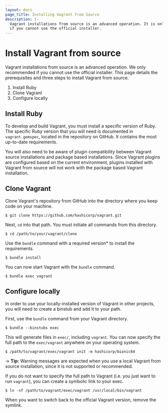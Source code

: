 ```yaml
---
layout: docs
page_title: Installing Vagrant from Source
description: |-
  Vagrant installations from source is an advanced operation. It is only recommended
  if you cannot use the official installer.
---
```


# Install Vagrant from source

Vagrant installations from source is an advanced operation. We only recommended
if you cannot use the official installer. This page details the prerequisites and three
steps to install Vagrant from source.

1. Install Ruby
1. Clone Vagrant
1. Configure locally

## Install Ruby

To develop and build Vagrant, you must install a specific version of Ruby. The
specific Ruby version that you will need is documented 
in `vagrant.gemspec`, located in the repository on GitHub. 
It contains the most up-to-date requirements. 


You will also need to be aware of plugin compatibility between Vagrant source installations and package based installations. Since Vagrant plugins are configured based on the current environment, plugins installed with Vagrant from source will not work with the package based Vagrant installation.

## Clone Vagrant

Clone Vagrant's repository from GitHub into the directory where you keep code on your machine.

```shell-session
$ git clone https://github.com/hashicorp/vagrant.git
```

Next, `cd` into that path. You must initiate all commands from this directory.

```shell-session
$ cd /path/to/your/vagrant/clone
```

Use the `bundle` command with a required version\* to install the requirements.

```shell-session
$ bundle install
```

You can now start Vagrant with the `bundle` command. 

```shell-session
$ bundle exec vagrant
```

## Configure locally

In order to use your locally-installed version of Vagrant in other projects, you will need to create a binstub and add it to your path.

First, use the `bundle` command from your Vagrant directory.

```shell-session
$ bundle --binstubs exec
```

This will generate files in `exec/`, including `vagrant`. You can now specify
the full path to the `exec/vagrant` anywhere on your operating system.

```shell-session
$ /path/to/vagrant/exec/vagrant init -m hashicorp/bionic64
```

-> **Tip:** Warning messages are expected when you use a local Vagrant from source installation, since it is not supported or recommended. 

If you do not want to specify the full path to Vagrant (i.e. you just want to
run `vagrant`), you can create a symbolic link to your exec.

```shell-session
$ ln -sf /path/to/vagrant/exec/vagrant /usr/local/bin/vagrant
```

When you want to switch back to the official Vagrant version,
remove the symlink.

